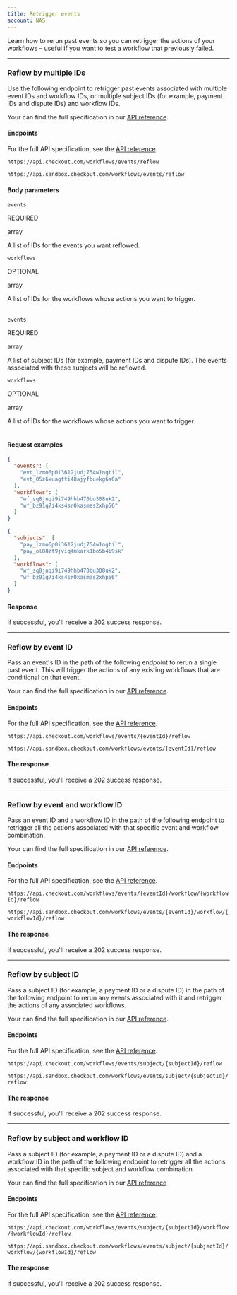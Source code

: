 ```yaml
---
title: Retrigger events
account: NAS
---
```


Learn how to rerun past events so you can retrigger the actions of your workflows – useful if you want to test a workflow that previously failed.

---

### Reflow by multiple IDs

Use the following endpoint to retrigger past events associated with multiple event IDs and workflow IDs, or multiple subject IDs (for example, payment IDs and dispute IDs) and workflow IDs.

Your can find the full specification in our [API reference](https://api-reference.checkout.com/preview/crusoe/#tag/Workflows/paths/~1workflows~1events~1reflow/posthttps://api-reference.checkout.com/preview/crusoe/#tag/Workflows/paths/~1workflows~1events~1reflow/post).

#### Endpoints

For the full API specification, see the [API reference](https://api-reference.checkout.com/preview/crusoe/).

<tabs>
<tab title='Live'>
<LineCodeWrapper type="post">

`https://api.checkout.com/workflows/events/reflow`

</LineCodeWrapper>
</tab>
<tab title='Sandbox'>
<LineCodeWrapper type="post">

`https://api.sandbox.checkout.com/workflows/events/reflow`

</LineCodeWrapper>
</tab>
</tabs>

#### Body parameters

<tabs>
<tab title='Events and workdlow IDs'>
<Table>
<TableHead headers={['Field name','Description']}/>
<TableBody>
<TableRow>
<TableCell>

`events`

<StatusTag type='required'>

REQUIRED

</StatusTag>

array

</TableCell>
<TableCell>

A list of IDs for the events you want reflowed.

</TableCell>
</TableRow>
<TableRow>
<TableCell>

`workflows`

<StatusTag type='optional'>

OPTIONAL

</StatusTag>

array

</TableCell>
<TableCell>

A list of IDs for the workflows whose actions you want to trigger.

</TableCell>
</TableRow>
</TableBody>
</Table>
</tab>
<tab title='Subject and workflow IDs'>
<Table>
<TableHead headers={['Field name','Description']}/>
<TableBody>
<TableRow>
<TableCell>

`events`

<StatusTag type='required'>

REQUIRED

</StatusTag>

array

</TableCell>
<TableCell>

A list of subject IDs (for example, payment IDs and dispute IDs). The events associated with these subjects will be reflowed.

</TableCell>
</TableRow>
<TableRow>
<TableCell>

`workflows`

<StatusTag type='optional'>

OPTIONAL

</StatusTag>

array

</TableCell>
<TableCell>

A list of IDs for the workflows whose actions you want to trigger.

</TableCell>
</TableRow>
</TableBody>
</Table>

</tab>
</tabs>

#### Request examples

<tabs>
<tab title='Event and workflow IDs'>

```json
{
  "events": [
    "evt_lzmo6p0i3612judj754w1ngtil",
    "evt_05z6xuagtti48ajyfbuekg6a0a"
  ],
  "workflows": [
    "wf_sq8jnqi9i749hhb470bu308uk2",
    "wf_bz91q7i4ks4sr0kasmas2xhp56"
  ]
}
```

</tab>
<tab title='Subject and workflow IDs'>

```json
{
  "subjects": [
    "pay_lzmo6p0i3612judj754w1ngtil",
    "pay_ol88zt9jviq4mkark1bo5b4i9sk"
  ],
  "workflows": [
    "wf_sq8jnqi9i749hhb470bu308uk2",
    "wf_bz91q7i4ks4sr0kasmas2xhp56"
  ]
}
```

</tab>
</tabs>

#### Response

If successful, you'll receive a 202 success response.

---

### Reflow by event ID

Pass an event's ID in the path of the following endpoint to rerun a single past event. This will trigger the actions of any existing workflows that are conditional on that event.

Your can find the full specification in our [API reference](https://api-reference.checkout.com/preview/crusoe/#tag/Workflows/paths/~1workflows~1events~1{eventId}~1reflow/post).

#### Endpoints

For the full API specification, see the [API reference](https://api-reference.checkout.com/preview/crusoe/).

<tabs>
<tab title='Live'>
<LineCodeWrapper type="post">

`https://api.checkout.com/workflows/events/{eventId}/reflow`

</LineCodeWrapper>
</tab>
<tab title='Sandbox'>
<LineCodeWrapper type="post">

`https://api.sandbox.checkout.com/workflows/events/{eventId}/reflow`

</LineCodeWrapper>
</tab>
</tabs>

#### The response

If successful, you'll receive a 202 success response.

---

### Reflow by event and workflow ID

Pass an event ID and a workflow ID in the path of the following endpoint to retrigger all the actions associated with that specific event and workflow combination.

Your can find the full specification in our [API reference](https://api-reference.checkout.com/preview/crusoe/#tag/Workflows/paths/~1workflows~1events~1{eventId}~1workflow~1{workflowId}~1reflow/post).

#### Endpoints

For the full API specification, see the [API reference](https://api-reference.checkout.com/preview/crusoe/).

<tabs>
<tab title='Live'>
<LineCodeWrapper type="post">

`https://api.checkout.com/workflows/events/{eventId}/workflow/{workflowId}/reflow`

</LineCodeWrapper>
</tab>
<tab title='Sandbox'>
<LineCodeWrapper type="post">

`https://api.sandbox.checkout.com/workflows/events/{eventId}/workflow/{workflowId}/reflow`

</LineCodeWrapper>
</tab>
</tabs>

#### The response

If successful, you'll receive a 202 success response.

---

### Reflow by subject ID

Pass a subject ID (for example, a payment ID or a dispute ID) in the path of the following endpoint to rerun any events associated with it and retrigger the actions of any associated workflows.

Your can find the full specification in our [API reference](https://api-reference.checkout.com/preview/crusoe/#tag/Workflows/paths/~1workflows~1events~1subject~1{subjectId}~1reflow/post).

#### Endpoints

For the full API specification, see the [API reference](https://api-reference.checkout.com/preview/crusoe/).

<tabs>
<tab title='Live'>
<LineCodeWrapper type="post">

`https://api.checkout.com/workflows/events/subject/{subjectId}/reflow`

</LineCodeWrapper>
</tab>
<tab title='Sandbox'>
<LineCodeWrapper type="post">

`https://api.sandbox.checkout.com/workflows/events/subject/{subjectId}/reflow`

</LineCodeWrapper>
</tab>
</tabs>

#### The response

If successful, you'll receive a 202 success response.

---

### Reflow by subject and workflow ID

Pass a subject ID (for example, a payment ID or a dispute ID) and a workflow ID in the path of the following endpoint to retrigger all the actions associated with that specific subject and workflow combination.

Your can find the full specification in our [API reference](https://api-reference.checkout.com/preview/crusoe/#tag/Workflows/paths/~1workflows~1events~1subject~1{subjectId}~1workflow~1{workflowId}~1reflow/post)

#### Endpoints

For the full API specification, see the [API reference](https://api-reference.checkout.com/preview/crusoe/).

<tabs>
<tab title='Live'>
<LineCodeWrapper type="post">

`https://api.checkout.com/workflows/events/subject/{subjectId}/workflow/{workflowId}/reflow`

</LineCodeWrapper>
</tab>
<tab title='Sandbox'>
<LineCodeWrapper type="post">

`https://api.sandbox.checkout.com/workflows/events/subject/{subjectId}/workflow/{workflowId}/reflow`

</LineCodeWrapper>
</tab>
</tabs>

#### The response

If successful, you'll receive a 202 success response.
